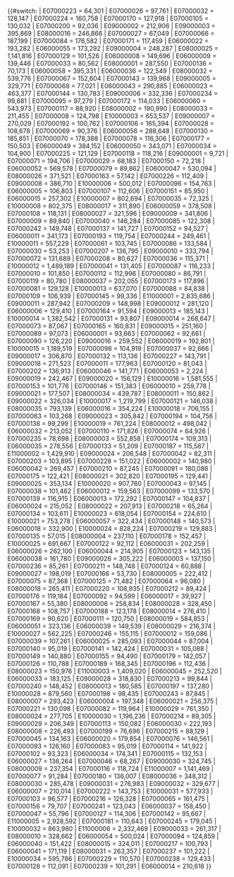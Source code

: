 <includeonly>{{#switch: {{{GSS}}}
| E07000223 = 64,301       <!-- Adur -->
| E07000026 = 97,761       <!-- Allerdale -->
| E07000032 = 128,147      <!-- Amber Valley -->
| E07000224 = 160,758      <!-- Arun -->
| E07000170 = 127,918      <!-- Ashfield -->
| E07000105 = 130,032      <!-- Ashford -->
| E07000200 = 92,036       <!-- Babergh -->
| E09000002 = 212,906      <!-- Barking and Dagenham -->
| E09000003 = 395,869      <!-- Barnet -->
| E08000016 = 246,866      <!-- Barnsley -->
| E07000027 = 67,049       <!-- Barrow-in-Furness -->
| E07000066 = 187,199      <!-- Basildon -->
| E07000084 = 176,582      <!-- Basingstoke and Deane -->
| E07000171 = 117,459      <!-- Bassetlaw -->
| E06000022 = 193,282      <!-- Bath and North East Somerset -->
| E06000055 = 173,292      <!-- Bedford -->
| E09000004 = 248,287      <!-- Bexley -->
| E08000025 = 1,141,816    <!-- Birmingham -->
| E07000129 = 101,526      <!-- Blaby -->
| E06000008 = 149,696      <!-- Blackburn with Darwen -->
| E06000009 = 139,446      <!-- Blackpool -->
| E07000033 = 80,562       <!-- Bolsover -->
| E08000001 = 287,550      <!-- Bolton -->
| E07000136 = 70,173       <!-- Boston -->
| E06000058 = 395,331      <!-- Bournemouth, Christchurch and Poole -->
| E06000036 = 122,549      <!-- Bracknell Forest -->
| E08000032 = 539,776      <!-- Bradford -->
| E07000067 = 152,604      <!-- Braintree -->
| E07000143 = 139,968      <!-- Breckland -->
| E09000005 = 329,771      <!-- Brent -->
| E07000068 = 77,021       <!-- Brentwood -->
| E06000043 = 290,885      <!-- Brighton and Hove -->
| E06000023 = 463,377      <!-- Bristol, City of -->
| E07000144 = 130,783      <!-- Broadland -->
| E09000006 = 332,336      <!-- Bromley -->
| E07000234 = 99,881       <!-- Bromsgrove -->
| E07000095 = 97,279       <!-- Broxbourne -->
| E07000172 = 114,033      <!-- Broxtowe -->
| E06000060 = 543,973      <!-- Buckinghamshire -->
| E07000117 = 88,920       <!-- Burnley -->
| E08000002 = 190,990      <!-- Bury -->
| E08000033 = 211,455      <!-- Calderdale -->
| E07000008 = 124,798      <!-- Cambridge -->
| E10000003 = 653,537      <!-- Cambridgeshire -->
| E09000007 = 270,029      <!-- Camden -->
| E07000192 = 100,762      <!-- Cannock Chase -->
| E07000106 = 165,394      <!-- Canterbury -->
| E07000028 = 108,678      <!-- Carlisle -->
| E07000069 = 90,376       <!-- Castle Point -->
| E06000056 = 288,648      <!-- Central Bedfordshire -->
| E07000130 = 185,851      <!-- Charnwood -->
| E07000070 = 178,388      <!-- Chelmsford -->
| E07000078 = 116,306      <!-- Cheltenham -->
| E07000177 = 150,503      <!-- Cherwell -->
| E06000049 = 384,152      <!-- Cheshire East -->
| E06000050 = 343,071      <!-- Cheshire West and Chester -->
| E07000034 = 104,900      <!-- Chesterfield -->
| E07000225 = 121,129      <!-- Chichester -->
| E07000118 = 118,216      <!-- Chorley -->
| E09000001 = 9,721        <!-- City of London -->
| E07000071 = 194,706      <!-- Colchester -->
| E07000029 = 68,183       <!-- Copeland -->
| E07000150 = 72,218       <!-- Corby -->
| E06000052 = 569,578      <!-- Cornwall -->
| E07000079 = 89,862       <!-- Cotswold -->
| E06000047 = 530,094      <!-- County Durham -->
| E08000026 = 371,521      <!-- Coventry -->
| E07000163 = 57,142       <!-- Craven -->
| E07000226 = 112,409      <!-- Crawley -->
| E09000008 = 386,710      <!-- Croydon -->
| E10000006 = 500,012      <!-- Cumbria -->
| E07000096 = 154,763      <!-- Dacorum -->
| E06000005 = 106,803      <!-- Darlington -->
| E07000107 = 112,606      <!-- Dartford -->
| E07000151 = 85,950       <!-- Daventry -->
| E06000015 = 257,302      <!-- Derby -->
| E10000007 = 802,694      <!-- Derbyshire -->
| E07000035 = 72,325       <!-- Derbyshire Dales -->
| E10000008 = 802,375      <!-- Devon -->
| E08000017 = 311,890      <!-- Doncaster -->
| E06000059 = 378,508      <!-- Dorset -->
| E07000108 = 118,131      <!-- Dover -->
| E08000027 = 321,596      <!-- Dudley -->
| E09000009 = 341,806      <!-- Ealing -->
| E07000009 = 89,840       <!-- East Cambridgeshire -->
| E07000040 = 146,284      <!-- East Devon -->
| E07000085 = 122,308      <!-- East Hampshire -->
| E07000242 = 149,748      <!-- East Hertfordshire -->
| E07000137 = 141,727      <!-- East Lindsey -->
| E07000152 = 94,527       <!-- East Northamptonshire -->
| E06000011 = 341,173      <!-- East Riding of Yorkshire -->
| E07000193 = 119,754      <!-- East Staffordshire -->
| E07000244 = 249,461      <!-- East Suffolk -->
| E10000011 = 557,229      <!-- East Sussex -->
| E07000061 = 103,745      <!-- Eastbourne -->
| E07000086 = 133,584      <!-- Eastleigh -->
| E07000030 = 53,253       <!-- Eden -->
| E07000207 = 136,795      <!-- Elmbridge -->
| E09000010 = 333,794      <!-- Enfield -->
| E07000072 = 131,689      <!-- Epping Forest -->
| E07000208 = 80,627       <!-- Epsom and Ewell -->
| E07000036 = 115,371      <!-- Erewash -->
| E10000012 = 1,489,189    <!-- Essex -->
| E07000041 = 131,405      <!-- Exeter -->
| E07000087 = 116,233      <!-- Fareham -->
| E07000010 = 101,850      <!-- Fenland -->
| E07000112 = 112,996      <!-- Folkestone and Hythe -->
| E07000080 = 86,791       <!-- Forest of Dean -->
| E07000119 = 80,780       <!-- Fylde -->
| E08000037 = 202,055      <!-- Gateshead -->
| E07000173 = 117,896      <!-- Gedling -->
| E07000081 = 129,128      <!-- Gloucester -->
| E10000013 = 637,070      <!-- Gloucestershire -->
| E07000088 = 84,838       <!-- Gosport -->
| E07000109 = 106,939      <!-- Gravesham -->
| E07000145 = 99,336       <!-- Great Yarmouth -->
| E11000001 = 2,835,686    <!-- Greater Manchester (Met County) -->
| E09000011 = 287,942      <!-- Greenwich -->
| E07000209 = 148,998      <!-- Guildford -->
| E09000012 = 281,120      <!-- Hackney -->
| E06000006 = 129,410      <!-- Halton -->
| E07000164 = 91,594       <!-- Hambleton -->
| E09000013 = 185,143      <!-- Hammersmith and Fulham -->
| E10000014 = 1,382,542    <!-- Hampshire -->
| E07000131 = 93,807       <!-- Harborough -->
| E09000014 = 268,647      <!-- Haringey -->
| E07000073 = 87,067       <!-- Harlow -->
| E07000165 = 160,831      <!-- Harrogate -->
| E09000015 = 251,160      <!-- Harrow -->
| E07000089 = 97,073       <!-- Hart -->
| E06000001 = 93,663       <!-- Hartlepool -->
| E07000062 = 92,661       <!-- Hastings -->
| E07000090 = 126,220      <!-- Havant -->
| E09000016 = 259,552      <!-- Havering -->
| E06000019 = 192,801      <!-- Herefordshire, County of -->
| E10000015 = 1,189,519    <!-- Hertfordshire -->
| E07000098 = 104,919      <!-- Hertsmere -->
| E07000037 = 92,666       <!-- High Peak -->
| E09000017 = 306,870      <!-- Hillingdon -->
| E07000132 = 113,136      <!-- Hinckley and Bosworth -->
| E07000227 = 143,791      <!-- Horsham -->
| E09000018 = 271,523      <!-- Hounslow -->
| E07000011 = 177,963      <!-- Huntingdonshire -->
| E07000120 = 81,043       <!-- Hyndburn -->
| E07000202 = 136,913      <!-- Ipswich -->
| E06000046 = 141,771      <!-- Isle of Wight -->
| E06000053 = 2,224        <!-- Isles of Scilly -->
| E09000019 = 242,467      <!-- Islington -->
| E09000020 = 156,129      <!-- Kensington and Chelsea -->
| E10000016 = 1,581,555    <!-- Kent -->
| E07000153 = 101,776      <!-- Kettering -->
| E07000146 = 151,383      <!-- King's Lynn and West Norfolk -->
| E06000010 = 259,778      <!-- Kingston upon Hull, City of -->
| E09000021 = 177,507      <!-- Kingston upon Thames -->
| E08000034 = 439,787      <!-- Kirklees -->
| E08000011 = 150,862      <!-- Knowsley -->
| E09000022 = 326,034      <!-- Lambeth -->
| E10000017 = 1,219,799    <!-- Lancashire -->
| E07000121 = 146,038      <!-- Lancaster -->
| E08000035 = 793,139      <!-- Leeds -->
| E06000016 = 354,224      <!-- Leicester -->
| E10000018 = 706,155      <!-- Leicestershire -->
| E07000063 = 103,268      <!-- Lewes -->
| E09000023 = 305,842      <!-- Lewisham -->
| E07000194 = 104,756      <!-- Lichfield -->
| E07000138 = 99,299       <!-- Lincoln -->
| E10000019 = 761,224      <!-- Lincolnshire -->
| E08000012 = 498,042      <!-- Liverpool -->
| E06000032 = 213,052      <!-- Luton -->
| E07000110 = 171,826      <!-- Maidstone -->
| E07000074 = 64,926       <!-- Maldon -->
| E07000235 = 78,698       <!-- Malvern Hills -->
| E08000003 = 552,858      <!-- Manchester -->
| E07000174 = 109,313      <!-- Mansfield -->
| E06000035 = 278,556      <!-- Medway -->
| E07000133 = 51,209       <!-- Melton -->
| E07000187 = 115,587      <!-- Mendip -->
| E11000002 = 1,429,910    <!-- Merseyside (Met County) -->
| E09000024 = 206,548      <!-- Merton -->
| E07000042 = 82,311       <!-- Mid Devon -->
| E07000203 = 103,895      <!-- Mid Suffolk -->
| E07000228 = 151,022      <!-- Mid Sussex -->
| E06000002 = 140,980      <!-- Middlesbrough -->
| E06000042 = 269,457      <!-- Milton Keynes -->
| E07000210 = 87,245       <!-- Mole Valley -->
| E07000091 = 180,086      <!-- New Forest -->
| E07000175 = 122,421      <!-- Newark and Sherwood -->
| E08000021 = 302,820      <!-- Newcastle upon Tyne -->
| E07000195 = 129,441      <!-- Newcastle-under-Lyme -->
| E09000025 = 353,134      <!-- Newham -->
| E10000020 = 907,760      <!-- Norfolk -->
| E07000043 = 97,145       <!-- North Devon -->
| E07000038 = 101,462      <!-- North East Derbyshire -->
| E06000012 = 159,563      <!-- North East Lincolnshire -->
| E07000099 = 133,570      <!-- North Hertfordshire -->
| E07000139 = 116,915      <!-- North Kesteven -->
| E06000013 = 172,292      <!-- North Lincolnshire -->
| E07000147 = 104,837      <!-- North Norfolk -->
| E06000024 = 215,052      <!-- North Somerset -->
| E08000022 = 207,913      <!-- North Tyneside -->
| E07000218 = 65,264       <!-- North Warwickshire -->
| E07000134 = 103,611      <!-- North West Leicestershire -->
| E10000023 = 618,054      <!-- North Yorkshire -->
| E07000154 = 224,610      <!-- Northampton -->
| E10000021 = 753,278      <!-- Northamptonshire -->
| E06000057 = 322,434      <!-- Northumberland -->
| E07000148 = 140,573      <!-- Norwich -->
| E06000018 = 332,900      <!-- Nottingham -->
| E10000024 = 828,224      <!-- Nottinghamshire -->
| E07000219 = 129,883      <!-- Nuneaton and Bedworth -->
| E07000135 = 57,015       <!-- Oadby and Wigston -->
| E08000004 = 237,110      <!-- Oldham -->
| E07000178 = 152,457      <!-- Oxford -->
| E10000025 = 691,667      <!-- Oxfordshire -->
| E07000122 = 92,112       <!-- Pendle -->
| E06000031 = 202,259      <!-- Peterborough -->
| E06000026 = 262,100      <!-- Plymouth -->
| E06000044 = 214,905      <!-- Portsmouth -->
| E07000123 = 143,135      <!-- Preston -->
| E06000038 = 161,780      <!-- Reading -->
| E09000026 = 305,222      <!-- Redbridge -->
| E06000003 = 137,150      <!-- Redcar and Cleveland -->
| E07000236 = 85,261       <!-- Redditch -->
| E07000211 = 148,748      <!-- Reigate and Banstead -->
| E07000124 = 60,888       <!-- Ribble Valley -->
| E09000027 = 198,019      <!-- Richmond upon Thames -->
| E07000166 = 53,730       <!-- Richmondshire -->
| E08000005 = 222,412      <!-- Rochdale -->
| E07000075 = 87,368       <!-- Rochford -->
| E07000125 = 71,482       <!-- Rossendale -->
| E07000064 = 96,080       <!-- Rother -->
| E08000018 = 265,411      <!-- Rotherham -->
| E07000220 = 108,935      <!-- Rugby -->
| E07000212 = 89,424       <!-- Runnymede -->
| E07000176 = 119,184      <!-- Rushcliffe -->
| E07000092 = 94,599       <!-- Rushmoor -->
| E06000017 = 39,927       <!-- Rutland -->
| E07000167 = 55,380       <!-- Ryedale -->
| E08000006 = 258,834      <!-- Salford -->
| E08000028 = 328,450      <!-- Sandwell -->
| E07000168 = 108,757      <!-- Scarborough -->
| E07000188 = 123,178      <!-- Sedgemoor -->
| E08000014 = 276,410      <!-- Sefton -->
| E07000169 = 90,620       <!-- Selby -->
| E07000111 = 120,750      <!-- Sevenoaks -->
| E08000019 = 584,853      <!-- Sheffield -->
| E06000051 = 323,136      <!-- Shropshire -->
| E06000039 = 149,539      <!-- Slough -->
| E08000029 = 216,374      <!-- Solihull -->
| E10000027 = 562,225      <!-- Somerset -->
| E07000246 = 155,115      <!-- Somerset West and Taunton -->
| E07000012 = 159,086      <!-- South Cambridgeshire -->
| E07000039 = 107,261      <!-- South Derbyshire -->
| E06000025 = 285,093      <!-- South Gloucestershire -->
| E07000044 = 87,004       <!-- South Hams -->
| E07000140 = 95,019       <!-- South Holland -->
| E07000141 = 142,424      <!-- South Kesteven -->
| E07000031 = 105,088      <!-- South Lakeland -->
| E07000149 = 140,880      <!-- South Norfolk -->
| E07000155 = 94,490       <!-- South Northamptonshire -->
| E07000179 = 142,057      <!-- South Oxfordshire -->
| E07000126 = 110,788      <!-- South Ribble -->
| E07000189 = 168,345      <!-- South Somerset -->
| E07000196 = 112,436      <!-- South Staffordshire -->
| E08000023 = 150,976      <!-- South Tyneside -->
| E11000003 = 1,409,020    <!-- South Yorkshire (Met County) -->
| E06000045 = 252,520      <!-- Southampton -->
| E06000033 = 183,125      <!-- Southend-on-Sea -->
| E09000028 = 318,830      <!-- Southwark -->
| E07000213 = 99,844       <!-- Spelthorne -->
| E07000240 = 148,452      <!-- St Albans -->
| E08000013 = 180,585      <!-- St. Helens -->
| E07000197 = 137,280      <!-- Stafford -->
| E10000028 = 879,560      <!-- Staffordshire -->
| E07000198 = 98,435       <!-- Staffordshire Moorlands -->
| E07000243 = 87,845       <!-- Stevenage -->
| E08000007 = 293,423      <!-- Stockport -->
| E06000004 = 197,348      <!-- Stockton-on-Tees -->
| E06000021 = 256,375      <!-- Stoke-on-Trent -->
| E07000221 = 130,098      <!-- Stratford-on-Avon -->
| E07000082 = 119,964      <!-- Stroud -->
| E10000029 = 761,350      <!-- Suffolk -->
| E08000024 = 277,705      <!-- Sunderland -->
| E10000030 = 1,196,236    <!-- Surrey -->
| E07000214 = 89,305       <!-- Surrey Heath -->
| E09000029 = 206,349      <!-- Sutton -->
| E07000113 = 150,082      <!-- Swale -->
| E06000030 = 222,193      <!-- Swindon -->
| E08000008 = 226,493      <!-- Tameside -->
| E07000199 = 76,696       <!-- Tamworth -->
| E07000215 = 88,129       <!-- Tandridge -->
| E07000045 = 134,163      <!-- Teignbridge -->
| E06000020 = 179,854      <!-- Telford and Wrekin -->
| E07000076 = 146,561      <!-- Tendring -->
| E07000093 = 126,160      <!-- Test Valley -->
| E07000083 = 95,019       <!-- Tewkesbury -->
| E07000114 = 141,922      <!-- Thanet -->
| E07000102 = 93,323       <!-- Three Rivers -->
| E06000034 = 174,341      <!-- Thurrock -->
| E07000115 = 132,153      <!-- Tonbridge and Malling -->
| E06000027 = 136,264      <!-- Torbay -->
| E07000046 = 68,267       <!-- Torridge -->
| E09000030 = 324,745      <!-- Tower Hamlets -->
| E08000009 = 237,354      <!-- Trafford -->
| E07000116 = 118,724      <!-- Tunbridge Wells -->
| E11000007 = 1,141,469    <!-- Tyne and Wear (Met County) -->
| E07000077 = 91,284       <!-- Uttlesford -->
| E07000180 = 136,007      <!-- Vale of White Horse -->
| E08000036 = 348,312      <!-- Wakefield -->
| E08000030 = 285,478      <!-- Walsall -->
| E09000031 = 276,983      <!-- Waltham Forest -->
| E09000032 = 329,677      <!-- Wandsworth -->
| E06000007 = 210,014      <!-- Warrington -->
| E07000222 = 143,753      <!-- Warwick -->
| E10000031 = 577,933      <!-- Warwickshire -->
| E07000103 = 96,577       <!-- Watford -->
| E07000216 = 126,328      <!-- Waverley -->
| E07000065 = 161,475      <!-- Wealden -->
| E07000156 = 79,707       <!-- Wellingborough -->
| E07000241 = 123,043      <!-- Welwyn Hatfield -->
| E06000037 = 158,450      <!-- West Berkshire -->
| E07000047 = 55,796       <!-- West Devon -->
| E07000127 = 114,306      <!-- West Lancashire -->
| E07000142 = 95,667       <!-- West Lindsey -->
| E11000005 = 2,928,592    <!-- West Midlands (Met County) -->
| E07000181 = 110,643      <!-- West Oxfordshire -->
| E07000245 = 179,045      <!-- West Suffolk -->
| E10000032 = 863,980      <!-- West Sussex -->
| E11000006 = 2,332,469    <!-- West Yorkshire (Met County) -->
| E09000033 = 261,317      <!-- Westminster -->
| E08000010 = 328,662      <!-- Wigan -->
| E06000054 = 500,024      <!-- Wiltshire -->
| E07000094 = 124,859      <!-- Winchester -->
| E06000040 = 151,422      <!-- Windsor and Maidenhead -->
| E08000015 = 324,011      <!-- Wirral -->
| E07000217 = 100,793      <!-- Woking -->
| E06000041 = 171,119      <!-- Wokingham -->
| E08000031 = 263,357      <!-- Wolverhampton -->
| E07000237 = 101,222      <!-- Worcester -->
| E10000034 = 595,786      <!-- Worcestershire -->
| E07000229 = 110,570      <!-- Worthing -->
| E07000238 = 129,433      <!-- Wychavon -->
| E07000128 = 112,091      <!-- Wyre -->
| E07000239 = 101,291      <!-- Wyre Forest -->
| E06000014 = 210,618      <!-- York -->
}}</includeonly><noinclude>

{{Documentation|Template:English district population/doc}}
<!-- PLEASE ADD THIS TEMPLATE'S CATEGORIES AND INTERWIKIS TO THE /doc SUBPAGE, THANKS -->
</noinclude>